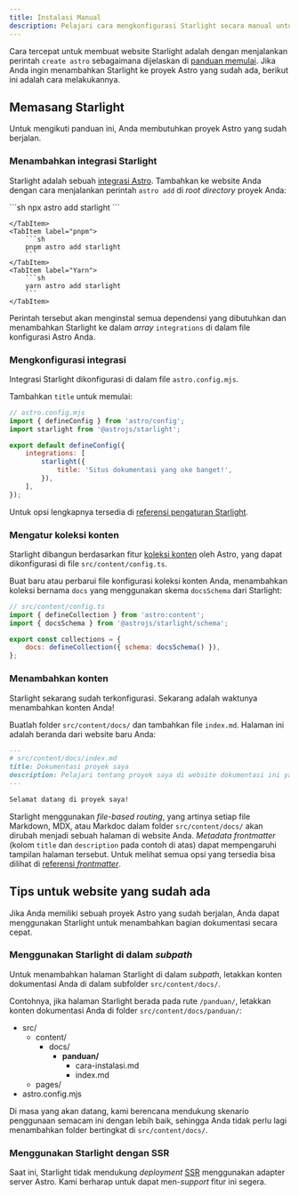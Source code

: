 ```yaml
---
title: Instalasi Manual
description: Pelajari cara mengkonfigurasi Starlight secara manual untuk menambahkan ke proyek Astro yang sudah ada.
---
```



Cara tercepat untuk membuat website Starlight adalah dengan menjalankan perintah `create astro` sebagaimana dijelaskan di [panduan memulai](/id/getting-started/#membuat-proyek-baru).
Jika Anda ingin menambahkan Starlight ke proyek Astro yang sudah ada, berikut ini adalah cara melakukannya.

## Memasang Starlight

Untuk mengikuti panduan ini, Anda membutuhkan proyek Astro yang sudah berjalan.

### Menambahkan integrasi Starlight

Starlight adalah sebuah [integrasi Astro](https://docs.astro.build/en/guides/integrations-guide/). Tambahkan ke website Anda dengan cara menjalankan perintah `astro add` di _root directory_ proyek Anda:

<Tabs>
    <TabItem label="npm">
        ```sh
        npx astro add starlight
        ```

    </TabItem>
    <TabItem label="pnpm">
        ```sh
        pnpm astro add starlight
        ```
    </TabItem>
    <TabItem label="Yarn">
        ```sh
        yarn astro add starlight
        ```
    </TabItem>

</Tabs>

Perintah tersebut akan menginstal semua dependensi yang dibutuhkan dan menambahkan Starlight ke dalam _array_ `integrations` di dalam file konfigurasi Astro Anda.

### Mengkonfigurasi integrasi

Integrasi Starlight dikonfigurasi di dalam file `astro.config.mjs`.

Tambahkan `title` untuk memulai:

```js {7-9}
// astro.config.mjs
import { defineConfig } from 'astro/config';
import starlight from '@astrojs/starlight';

export default defineConfig({
	integrations: [
		starlight({
			title: 'Situs dokumentasi yang oke banget!',
		}),
	],
});
```

Untuk opsi lengkapnya tersedia di [referensi pengaturan Starlight](/id/reference/configuration/).

### Mengatur koleksi konten

Starlight dibangun berdasarkan fitur [koleksi konten](https://docs.astro.build/en/guides/content-collections/) oleh Astro, yang dapat dikonfigurasi di file `src/content/config.ts`.

Buat baru atau perbarui file konfigurasi koleksi konten Anda, menambahkan koleksi bernama `docs` yang menggunakan skema `docsSchema` dari Starlight:

```js ins={3,6}
// src/content/config.ts
import { defineCollection } from 'astro:content';
import { docsSchema } from '@astrojs/starlight/schema';

export const collections = {
	docs: defineCollection({ schema: docsSchema() }),
};
```

### Menambahkan konten

Starlight sekarang sudah terkonfigurasi. Sekarang adalah waktunya menambahkan konten Anda!

Buatlah folder `src/content/docs/` dan tambahkan file `index.md`.
Halaman ini adalah beranda dari website baru Anda:

```md
---
# src/content/docs/index.md
title: Dokumentasi proyek saya
description: Pelajari tentang proyek saya di website dokumentasi ini yang dibuat dengan Starlight!
---

Selamat datang di proyek saya!
```

Starlight menggunakan _file-based routing_, yang artinya setiap file Markdown, MDX, atau Markdoc dalam folder `src/content/docs/` akan dirubah menjadi sebuah halaman di website Anda. _Metadata frontmatter_ (kolom `title` dan `description` pada contoh di atas) dapat mempengaruhi tampilan halaman tersebut.
Untuk melihat semua opsi yang tersedia bisa dilihat di [referensi _frontmatter_](/id/reference/frontmatter/).

## Tips untuk website yang sudah ada

Jika Anda memiliki sebuah proyek Astro yang sudah berjalan, Anda dapat menggunakan Starlight untuk menambahkan bagian dokumentasi secara cepat.

### Menggunakan Starlight di dalam _subpath_

Untuk menambahkan halaman Starlight di dalam _subpath_, letakkan konten dokumentasi Anda di dalam subfolder `src/content/docs/`.

Contohnya, jika halaman Starlight berada pada rute `/panduan/`, letakkan konten dokumentasi Anda di folder `src/content/docs/panduan/`:


<FileTree>

- src/
  - content/
    - docs/
      - **panduan/**
        - cara-instalasi.md
        - index.md
  - pages/
- astro.config.mjs

</FileTree>

Di masa yang akan datang, kami berencana mendukung skenario penggunaan semacam ini dengan lebih baik, sehingga Anda tidak perlu lagi menambahkan folder bertingkat di `src/content/docs/`.

### Menggunakan Starlight dengan SSR

Saat ini, Starlight tidak mendukung _deployment_ [SSR](https://docs.astro.build/en/guides/server-side-rendering/) menggunakan adapter server Astro. Kami berharap untuk dapat men-_support_ fitur ini segera.
